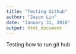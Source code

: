 ```yaml
---
title: "Testing Github"
author: "Jason Lin"
date: "January 31, 2018"
output: html_document
---
```


Testing how to run git hub
